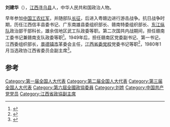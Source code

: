 '''刘建华'''（{{bd|1916年|7月|2014年|5月10日|catIdx=Liu}}），[[江西|江西]][[寻乌县|寻乌县]]人，中华人民共和国政治人物。

早年参加[[中国工农红军|中国工农红军]]，并随部队[[长征|长征]]，后进入粤赣边进行游击战争。抗日战争时期，历任江西信丰县委书记、广东南雄县委组织部长、赣南特委组织部长、[[东江纵队|东江纵队]]政治部干部科长，雄余信地区武工队政委等职。第二次国共内战期间，担任赣南工委书记兼赣南支队政委等职<ref>{{cite news|title=少将谢镗忠|url=http://www.gxdw.gov.cn/n207450/n207452/c5606768/content.html|accessdate=2014-05-13|newspaper=中共赣县县委|archive-date=2016-03-04|archive-url=https://web.archive.org/web/20160304084406/http://www.gxdw.gov.cn/n207450/n207452/c5606768/content.html|dead-url=yes}}</ref>。1949年后，担任赣南区党委副书记、第一书记，江西委组织部长，[[景德镇市|景德镇市]]革委会主任，[[江西省委党校|江西省委党校]]党委书记等职<ref>{{cite news|title=赣水苍茫红旗飘 ——赣南解放纪实|url=http://paper.srxww.com/srwb/html/2009-10/01/content_62322.htm|accessdate=2014-05-13|newspaper=上饶日报社网络中心|archive-date=2019-07-16|archive-url=https://web.archive.org/web/20190716051203/http://paper.srxww.com/srwb/html/2009-10/01/content_62322.htm|dead-url=no}}</ref>，1980年1月当选政协江西省委员会副主席<ref>{{cite news|title=刘建华同志逝世|url=http://news.163.com/14/0512/01/9S0OD5I700014AED.html|accessdate=2014-05-13|newspaper=网易|archive-url=https://web.archive.org/web/20140514135330/http://news.163.com/14/0512/01/9S0OD5I700014AED.html|archive-date=2014-05-14|dead-url=yes}}</ref>。

==参考==
{{reflist}}
{{中国政治人物小作品}}
[[Category:第一届全国人大代表|Category:第一届全国人大代表]]
[[Category:第二届全国人大代表|Category:第二届全国人大代表]]
[[Category:第三届全国人大代表|Category:第三届全国人大代表]]
[[Category:第六屆全國政協委員|Category:第六屆全國政協委員]]
[[Category:刘姓|Category:刘姓]]
[[Category:中国共产党党员|Category:中国共产党党员]]
[[Category:江西省政協副主席|Category:江西省政協副主席]]
